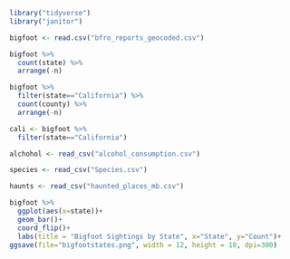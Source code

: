 ```r
library("tidyverse")
library("janitor")
```


```r
bigfoot <- read.csv("bfro_reports_geocoded.csv")
```

```r
bigfoot %>%
  count(state) %>%
  arrange(-n)
```

```r
bigfoot %>%
  filter(state=="California") %>%
  count(county) %>%
  arrange(-n)
```

```r
cali <- bigfoot %>%
  filter(state=="California")
```

```r
alchohol <- read_csv("alcohol_consumption.csv")
```

```r
species <- read_csv("Species.csv")
```

```r
haunts <- read_csv("haunted_places_mb.csv")
```

```r
bigfoot %>%
  ggplot(aes(x=state))+
  geom_bar()+
  coord_flip()+
  labs(title = "Bigfoot Sightings by State", x="State", y="Count")+
ggsave(file="bigfootstates.png", width = 12, height = 10, dpi=300)
```


